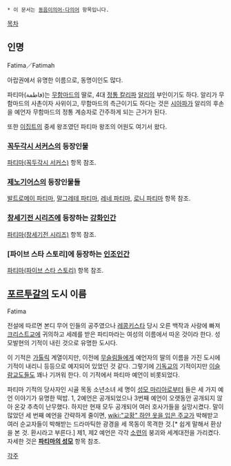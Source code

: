  * 이 문서는 [[동음이의어·다의어]] 항목입니다.

[[목차]]
== 인명 ==
Fatima／Fatimah

아랍권에서 유명한 이름으로, 동명이인도 많다. 

파티마(فاطمة)는 [[무함마드]]의 딸로, 4대 [[정통 칼리파]] [[알리]]의 부인이기도 하다. 알리가 무함마드의 사촌이자 사위이고, 무함마드의 측근이기도 하다는 것은 [[시아파]]가 알리의 후손을 예언자 무함마드의 정통 계승자로 간주하게 되는 근거가 된다.

또한 [[이집트]]의 중세 왕조였던 파티마 왕조의 어원도 여기서 왔다.

=== [[꼭두각시 서커스]]의 등장인물 ===
[[파티마(꼭두각시 서커스)]] 항목 참조.

=== [[제노기어스]]의 등장인물들 ===
[[발트로메이 파티마]], [[말그레테 파티마]], [[레네 파티마]], [[로니 파티마]] 항목 참조.

=== [[창세기전 시리즈]]에 등장하는 [[강화인간]] ===
[[파티마(창세기전 시리즈)]] 항목 참조.

=== [파이브 스타 스토리]에 등장하는 [[인조인간]] ===
[[파티마(파이브 스타 스토리)]] 항목 참조.

== [[포르투갈]]의 도시 이름 ==
Fatima

전설에 따르면 본디 무어 인들의 공주였으나 [[레콩키스타]] 당시 오른 백작과 사랑에 빠져 [[크리스트교]]에 귀의하고 세례를 받은 파티마라는 여성의 이름에서 따온 것이라 한다. 성모발현의 기적이 내린 것으로 유명한 도시다.

이 기적은 [[가톨릭]] 계열이지만, 이전에 [[무슬림]]들에게 예언자의 딸의 이름을 가진 도시에 기적이 내리니 등등으로 예지되어 있었던 것 같다. 그렇기에 [[기독교]]의 기적이지만 [[이슬람교]]도들도 꽤나 기꺼워 한다. 이 기적에서 파티마 예언이 비롯되었다.

파티마 기적의 당사자인 시골 목동 소년소녀 세 명이 [[성모 마리아]]로부터 들은 세 가지 예언 이야기가 유명한 떡밥. 1, 2예언은 공개되었으나 3번째 예언이 오랫동안 공개되지 않아 온갖 추측이 난무했다. 하지만 현재 모두 공개되어 여러 호사가들을 실망시켰다. 말이 많았던 세 번째 예언을 간략하게 줄이면, [[wiki:"교황" 하얀 옷을 입은 주교]]가 박해받고 여러 순교자들이 박해받는 드라마틱한 광경을 세 목동이 목격한 것.[* 쉽게 말해서 환상을 본 것. 환시라고 부른다.] 제1, 제2 예언은 각각 [[소련]]의 붕괴와 세계대전을 가리켰다. 자세한 것은 '''[[파티마의 성모]]''' 항목 참조.

[[각주]]
